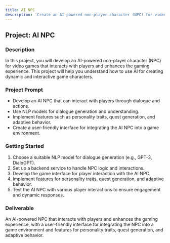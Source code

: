 ```yaml
---
title: AI NPC
description: 'Create an AI-powered non-player character (NPC) for video games that interacts with players and enhances the gaming experience.'
---
```


## Project: AI NPC

### Description
In this project, you will develop an AI-powered non-player character (NPC) for video games that interacts with players and enhances the gaming experience. This project will help you understand how to use AI for creating dynamic and interactive game characters.

### Project Prompt
- Develop an AI NPC that can interact with players through dialogue and actions.
- Use NLP models for dialogue generation and understanding.
- Implement features such as personality traits, quest generation, and adaptive behavior.
- Create a user-friendly interface for integrating the AI NPC into a game environment.

### Getting Started
1. Choose a suitable NLP model for dialogue generation (e.g., GPT-3, DialoGPT).
2. Set up a backend service to handle NPC logic and interactions.
3. Develop the game interface for player interaction with the AI NPC.
4. Implement features for personality traits, quest generation, and adaptive behavior.
5. Test the AI NPC with various player interactions to ensure engagement and dynamic responses.

### Deliverable
An AI-powered NPC that interacts with players and enhances the gaming experience, with a user-friendly interface for integrating the NPC into a game environment and features for personality traits, quest generation, and adaptive behavior.
